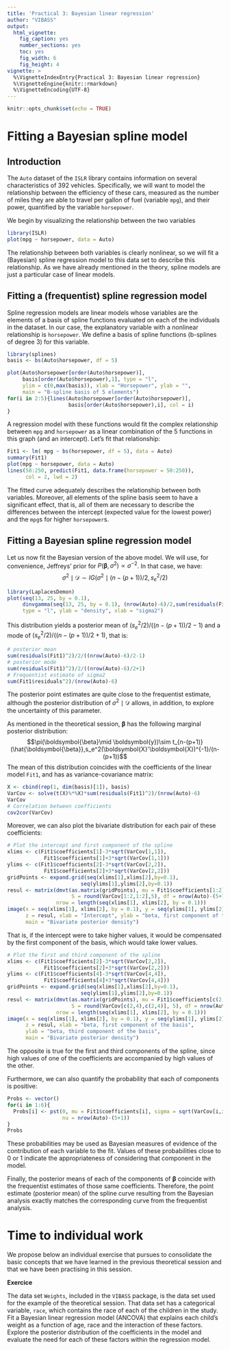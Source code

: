 ```yaml
---
title: 'Practical 3: Bayesian linear regression'
author: "VIBASS"
output:
  html_vignette:
    fig_caption: yes
    number_sections: yes
    toc: yes
    fig_width: 6
    fig_height: 4
vignette: >
  %\VignetteIndexEntry{Practical 3: Bayesian linear regression}
  %\VignetteEngine{knitr::rmarkdown}
  %\VignetteEncoding{UTF-8}
---
```


```r
knitr::opts_chunk$set(echo = TRUE)
```

# Fitting a Bayesian spline model

## Introduction 

The `Auto` dataset of the `ISLR` library contains information on several characteristics of 392 vehicles. Specifically, we will want to model the relationship between the efficiency of these cars, measured as the number of miles they are able to travel per gallon of fuel (variable `mpg`), and their power, quantified by the variable `horsepower`.

We begin by visualizing the relationship between the two variables

```r
library(ISLR)
plot(mpg ~ horsepower, data = Auto)
```

The relationship between both variables is clearly nonlinear, so we will fit a (Bayesian) spline regression model to this data set to describe this relationship. As we have already mentioned in the theory, spline models are just a particular case of linear models.

## Fitting a (frequentist) spline regression model 

Spline regression models are linear models whose variables are the elements of a basis of spline functions evaluated on each of the individuals in the dataset. In our case, the explanatory variable with a nonlinear relationship is `horsepower`. We define a basis of spline functions (b-splines of degree 3) for this variable. 

```r
library(splines)
basis <- bs(Auto$horsepower, df = 5)

plot(Auto$horsepower[order(Auto$horsepower)],
     basis[order(Auto$horsepower),1], type = "l", 
     ylim = c(0,max(basis)), xlab = "Horsepower", ylab = "", 
     main = "B-spline basis of 5 elements")
for(i in 2:5){lines(Auto$horsepower[order(Auto$horsepower)],
                    basis[order(Auto$horsepower),i], col = i)
}
```
A regression model with these functions would fit the complex relationship between `mpg` and `horsepower` as a linear combination of the 5 functions in this graph (and an intercept). Let's fit that relationship:
```r
Fit1 <- lm( mpg ~ bs(horsepower, df = 5), data = Auto)
summary(Fit1)
plot(mpg ~ horsepower, data = Auto)
lines(50:250, predict(Fit1, data.frame(horsepower = 50:250)),
      col = 2, lwd = 2)
```
The fitted curve adequately describes the relationship between both variables. Moreover, all elements of the spline basis seem to have a significant effect, that is, all of them are necessary to describe the differences between the intercept (expected value for the lowest power) and the `mpg`s for higher `horsepower`s.

## Fitting a Bayesian spline regression model 

Let us now fit the Bayesian version of the above model. We will use, for convenience, Jeffreys' prior for $P(\boldsymbol{\beta},\sigma^2)\propto \sigma^{-2}$. In that case, we have:
$$\sigma^2\mid \mathcal{D}\sim IG(\sigma^2\mid(n-(p+1))/2,s_e^2/2)$$
```r
library(LaplacesDemon)
plot(seq(13, 25, by = 0.1), 
     dinvgamma(seq(13, 25, by = 0.1), (nrow(Auto)-6)/2,sum(residuals(Fit1)^2)/2), 
     type = "l", ylab = "density", xlab = "sigma2")
```
This distribution yields a posterior mean of $(s^2_e/2)/((n-(p+1))/2-1)$ and a mode of $(s^2_e/2)/((n-(p+1))/2+1)$, that is:
```r
# posterior mean
sum(residuals(Fit1)^2)/2/((nrow(Auto)-6)/2-1)
# posterior mode
sum(residuals(Fit1)^2)/2/((nrow(Auto)-6)/2+1)
# Frequentist estimate of sigma2
sum(Fit1$residuals^2)/(nrow(Auto)-6)
```
The posterior point estimates are quite close to the frequentist estimate, although the posterior distribution of $\sigma^2\mid\mathcal{D}$ allows, in addition, to explore the uncertainty of this parameter.

As mentioned in the theoretical session, $\boldsymbol{\beta}$ has the following marginal posterior distribution:
$$\pi(\boldsymbol{\beta}\mid \boldsymbol{y})\sim t_{n-(p+1)}(\hat{\boldsymbol{\beta}},s_e^2(\boldsymbol{X}'\boldsymbol{X})^{-1}/(n-(p+1))$$
The mean of this distribution coincides with the coefficients of the linear model `Fit1`, and has as variance-covariance matrix:
```r
X <- cbind(rep(1, dim(basis)[1]), basis)
VarCov <- solve(t(X)%*%X)*sum(residuals(Fit1)^2)/(nrow(Auto)-6)
VarCov
# Correlation between coefficients
cov2cor(VarCov)
```
Moreover, we can also plot the bivariate distribution for each pair of these coefficients:
```r
# Plot the intercept and first component of the spline
xlims <- c(Fit1$coefficients[1]-3*sqrt(VarCov[1,1]),
            Fit1$coefficients[1]+3*sqrt(VarCov[1,1]))
ylims <- c(Fit1$coefficients[2]-3*sqrt(VarCov[2,2]),
            Fit1$coefficients[2]+3*sqrt(VarCov[2,2]))
gridPoints <- expand.grid(seq(xlims[1],xlims[2],by=0.1),
                        seq(ylims[1],ylims[2],by=0.1))
resul <- matrix(dmvt(as.matrix(gridPoints), mu = Fit1$coefficients[1:2],
                     S = round(VarCov[1:2,1:2],5), df = nrow(Auto)-(5+1)),
                nrow = length(seq(xlims[1], xlims[2], by = 0.1)))
image(x = seq(xlims[1], xlims[2], by = 0.1), y = seq(ylims[1], ylims[2], by = 0.1), 
      z = resul, xlab = "Intercept", ylab = "beta, first component of the basis", 
      main = "Bivariate posterior density")
```

That is, if the intercept were to take higher values, it would be compensated by the first component of the basis, which would take lower values. 

```r
# Plot the first and third component of the spline
xlims <- c(Fit1$coefficients[2]-3*sqrt(VarCov[2,2]),
            Fit1$coefficients[2]+3*sqrt(VarCov[2,2]))
ylims <- c(Fit1$coefficients[4]-3*sqrt(VarCov[4,4]),
            Fit1$coefficients[4]+3*sqrt(VarCov[4,4]))
gridPoints <- expand.grid(seq(xlims[1],xlims[2],by=0.1),
                        seq(ylims[1],ylims[2],by=0.1))
resul <- matrix(dmvt(as.matrix(gridPoints), mu = Fit1$coefficients[c(2,4)],
                     S = round(VarCov[c(2,4),c(2,4)], 5), df = nrow(Auto)-(5+1)), 
                nrow = length(seq(xlims[1], xlims[2], by = 0.1)))
image(x = seq(xlims[1], xlims[2], by = 0.1), y = seq(ylims[1], ylims[2], by = 0.1), 
      z = resul, xlab = "beta, first component of the basis", 
      ylab = "beta, third component of the basis", 
      main = "Bivariate posterior density")
```

The opposite is true for the first and third components of the spline, since high values of one of the coefficients are accompanied by high values of the other.

Furthermore, we can also quantify the probability that each of components is positive:
```r
Probs <- vector()
for(i in 1:6){
  Probs[i] <- pst(0, mu = Fit1$coefficients[i], sigma = sqrt(VarCov[i,i]),
                  nu = nrow(Auto)-(5+1))
}
Probs
```

These probabilities may be used as Bayesian measures of evidence of the contribution of each variable to the fit. Values of these probabilities close to 0 or 1 indicate the appropriateness of considering that component in the model.

Finally, the posterior means of each of the components of $\boldsymbol{\beta}$ coincide with the frequentist estimates of those same coefficients. Therefore, the point estimate (posterior mean) of the spline curve resulting from the Bayesian analysis exactly matches the corresponding curve from the frequentist analysis.

# Time to individual work

We propose below an individual exercise that pursues to consolidate the basic concepts that we have learned in the previous theoretical session and that we have been practising in this session. 

**Exercice** 

The data set `Weights`, included in the `VIBASS` package, is the data set used for the example of the theoretical session. That data set has a categorical variable, `race`, which contains the race of each of the children in the study. Fit a Bayesian linear regression model (ANCOVA) that explains each child's weight as a function of age, race and the interaction of these factors. Explore the posterior distribution of the coefficients in the model and evaluate the need for each of these factors within the regression model.
